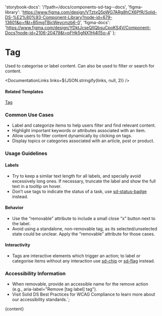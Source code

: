 

  'storybook-docs': '/?path=/docs/components-sd-tag--docs',
  'figma-library':
    'https://www.figma.com/design/VTztxQ5pWG7ARg8hCX6PfR/Solid-DS-%E2%80%93-Component-Library?node-id=679-13601&p=f&t=B5mgTBjcWeycmzb6-0',
  'figma-docs':
    'https://www.figma.com/design/YDktJcseQIIQbsuCpoKS4V/Component-Docs?node-id=2106-20479&t=pFHk5gNX1Hj4l15o-4'
};

# Tag

Used to categorise or label content. Can also be used to filter or search for content.

<DefaultStory />

<DocumentationLinks links=${JSON.stringify(links, null, 2)} />

#### Related Templates

[Tag](/?path=/docs/templates-tag--docs)

### Common Use Cases

- Label and categorize items to help users filter and find relevant content.
- Highlight important keywords or attributes associated with an item.
- Allow users to filter content dynamically by clicking on tags.
- Display topics or categories associated with an article, post or product.

### Usage Guidelines

#### Labels

- Try to keep a similar text length for all labels, and specially avoid excessively long ones. If necessary, truncate the label and show the full text in a tooltip on hover.
- Don’t use tags to indicate the status of a task, use [sd-status-badge](/?path=/docs/styles-sd-status-badge--docs) instead.

#### Behavior

- Use the “removable” attribute to include a small close “x” button next to the label.
- Avoid using a standalone, non-removable tag, as its selected/unselected state could be unclear. Apply the “removable” attribute for those cases.

#### Interactivity

- Tags are interactive elements which trigger an action; to label or categorise items without any interaction use [sd-chip](/?path=/docs/styles-sd-chip--docs) or [sd-flag](/?path=/docs/styles-sd-flag--docs) instead.

### Accessibility Information

- When removable, provide an accessible name for the remove action (e.g., aria-label="Remove [tag label] tag").
- Visit <sd-link href="https://www.figma.com/design/YDktJcseQIIQbsuCpoKS4V/Component-Docs?node-id=10708-5011&t=Z1FxSGWkmXG5r5sw-4" target="_blank">Solid DS Best Practices for WCAG Compliance</sd-link> to learn more about our accessibility standards.`;

<Meta title="Components/sd-tag/Overview" />

<OverviewFormatter story={SdTagStories.Default}>{content}</OverviewFormatter>
